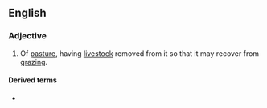 ==English==

===Adjective===
{{en-adj|-}}

# Of [[pasture]], having [[livestock]] removed from it so that it may recover from [[grazing]].

====Derived terms====
* {{l|en|winter-haining}}